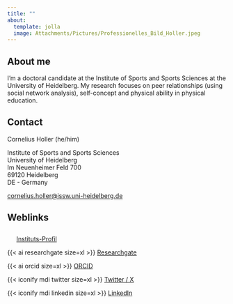```yaml
---
title: ""
about:
  template: jolla
  image: Attachments/Pictures/Professionelles_Bild_Holler.jpeg
---
```


## About me

I'm a doctoral candidate at the Institute of Sports and Sports Sciences at the University of Heidelberg. My research focuses on peer relationships (using social network analysis), self-concept and physical ability in physical education.

## Contact

Cornelius Holler (he/him)

Institute of Sports and Sports Sciences\
University of Heidelberg\
Im Neuenheimer Feld 700\
69120 Heidelberg\
DE - Germany

[cornelius.holler\@issw.uni-heidelberg.de](mailto:cornelius.holler@issw.uni-heidelberg.de)

## Weblinks

![](Attachments/Pictures/ISSW_logo.png){width="17" height="24"} [Instituts-Profil](https://www.issw.uni-heidelberg.de/personal/homepage/holler_c.html){target="_blank"}

{{< ai researchgate size=xl >}} [Researchgate](https://www.researchgate.net/profile/Cornelius_Holler){target="_blank"}

{{< ai orcid size=xl >}} [ORCID](https://orcid.org/0009-0008-6599-8971){target="_blank"}

{{< iconify mdi twitter size=xl >}} [Twitter / X](https://twitter.com/CorneliusHoller){target="_blank"}

{{< iconify mdi linkedin size=xl >}} [LinkedIn](https://www.linkedin.com/in/cornelius-holler/){target="_blank"}
